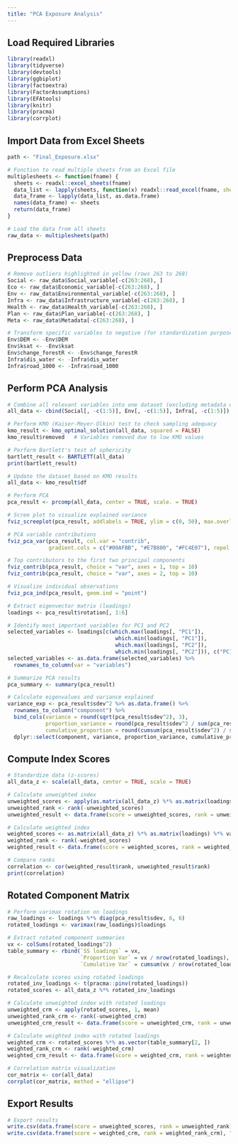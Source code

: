 ---
title: "PCA Exposure Analysis"
---

## Load Required Libraries

```{r}
library(readxl)       
library(tidyverse)    
library(devtools)     
library(ggbiplot)     
library(factoextra)   
library(FactorAssumptions) 
library(EFAtools)     
library(knitr)        
library(pracma)       
library(corrplot) 
```

## Import Data from Excel Sheets

```{r}
path <- "Final_Exposure.xlsx"

# Function to read multiple sheets from an Excel file
multiplesheets <- function(fname) {
  sheets <- readxl::excel_sheets(fname)
  data_list <- lapply(sheets, function(x) readxl::read_excel(fname, sheet = x))
  data_frame <- lapply(data_list, as.data.frame)
  names(data_frame) <- sheets
  return(data_frame)
}

# Load the data from all sheets
raw_data <- multiplesheets(path)
```

## Preprocess Data

```{r}
# Remove outliers highlighted in yellow (rows 263 to 268)
Social <- raw_data$Social_variable[-c(263:268), ]
Eco <- raw_data$Economic_variable[-c(263:268), ]
Env <- raw_data$Environmental_variable[-c(263:268), ]
Infra <- raw_data$Infrastructure_variable[-c(263:268), ]
Health <- raw_data$Health_variable[-c(263:268), ]
Plan <- raw_data$Plan_variable[-c(263:268), ]
Meta <- raw_data$Metadata[-c(263:268), ]

# Transform specific variables to negative (for standardization purposes)
Env$DEM <- -Env$DEM
Env$ksat <- -Env$ksat
Env$change_forestR <- -Env$change_forestR
Infra$dis_water <- -Infra$dis_water
Infra$road_1000 <- -Infra$road_1000
```

## Perform PCA Analysis

```{r}
# Combine all relevant variables into one dataset (excluding metadata columns)
all_data <- cbind(Social[, -c(1:5)], Env[, -c(1:5)], Infra[, -c(1:5)])

# Perform KMO (Kaiser-Meyer-Olkin) test to check sampling adequacy
kmo_result <- kmo_optimal_solution(all_data, squared = FALSE)
kmo_result$removed   # Variables removed due to low KMO values

# Perform Bartlett's test of sphericity
bartlett_result <- BARTLETT(all_data)
print(bartlett_result)

# Update the dataset based on KMO results
all_data <- kmo_result$df

# Perform PCA
pca_result <- prcomp(all_data, center = TRUE, scale. = TRUE)

# Scree plot to visualize explained variance
fviz_screeplot(pca_result, addlabels = TRUE, ylim = c(0, 50), max.overlaps = 10)

# PCA variable contributions
fviz_pca_var(pca_result, col.var = "contrib",
             gradient.cols = c("#00AFBB", "#E7B800", "#FC4E07"), repel = TRUE, max.overlaps = 10)

# Top contributors to the first two principal components
fviz_contrib(pca_result, choice = "var", axes = 1, top = 10)
fviz_contrib(pca_result, choice = "var", axes = 2, top = 10)

# Visualize individual observations
fviz_pca_ind(pca_result, geom.ind = "point")

# Extract eigenvector matrix (loadings)
loadings <- pca_result$rotation[, 1:6]

# Identify most important variables for PC1 and PC2
selected_variables <- loadings[c(which.max(loadings[, "PC1"]),
                                  which.min(loadings[, "PC1"]),
                                  which.max(loadings[, "PC2"]),
                                  which.min(loadings[, "PC2"])), c("PC1", "PC2")]
selected_variables <- as.data.frame(selected_variables) %>%
  rownames_to_column(var = "variables")

# Summarize PCA results
pca_summary <- summary(pca_result)

# Calculate eigenvalues and variance explained
variance_exp <- pca_result$sdev^2 %>% as.data.frame() %>%
  rownames_to_column("component") %>%
  bind_cols(variance = round(sqrt(pca_result$sdev^2), 3),
            proportion_variance = round(pca_result$sdev^2 / sum(pca_result$sdev^2), 3),
            cumulative_proportion = round(cumsum(pca_result$sdev^2) / sum(pca_result$sdev^2), 3)) %>%
  dplyr::select(component, variance, proportion_variance, cumulative_proportion)
```

## Compute Index Scores

```{r}
# Standardize data (z-scores)
all_data_z <- scale(all_data, center = TRUE, scale = TRUE)

# Calculate unweighted index
unweighted_scores <- apply(as.matrix(all_data_z) %*% as.matrix(loadings), 1, mean)
unweighted_rank <- rank(-unweighted_scores)
unweighted_result <- data.frame(score = unweighted_scores, rank = unweighted_rank)

# Calculate weighted index
weighted_scores <- as.matrix(all_data_z) %*% as.matrix(loadings) %*% variance_exp$proportion_variance[1:6]
weighted_rank <- rank(-weighted_scores)
weighted_result <- data.frame(score = weighted_scores, rank = weighted_rank)

# Compare ranks
correlation <- cor(weighted_result$rank, unweighted_result$rank)
print(correlation)
```

## Rotated Component Matrix

```{r}
# Perform varimax rotation on loadings
raw_loadings <- loadings %*% diag(pca_result$sdev, 6, 6)
rotated_loadings <- varimax(raw_loadings)$loadings

# Extract rotated component summaries
vx <- colSums(rotated_loadings^2)
table_summary <- rbind(`SS loadings` = vx,
                       `Proportion Var` = vx / nrow(rotated_loadings),
                       `Cumulative Var` = cumsum(vx / nrow(rotated_loadings)))

# Recalculate scores using rotated loadings
rotated_inv_loadings <- t(pracma::pinv(rotated_loadings))
rotated_scores <- all_data_z %*% rotated_inv_loadings

# Calculate unweighted index with rotated loadings
unweighted_crm <- apply(rotated_scores, 1, mean)
unweighted_rank_crm <- rank(-unweighted_crm)
unweighted_crm_result <- data.frame(score = unweighted_crm, rank = unweighted_rank_crm)

# Calculate weighted index with rotated loadings
weighted_crm <- rotated_scores %*% as.vector(table_summary[2, ])
weighted_rank_crm <- rank(-weighted_crm)
weighted_crm_result <- data.frame(score = weighted_crm, rank = weighted_rank_crm)

# Correlation matrix visualization
cor_matrix <- cor(all_data)
corrplot(cor_matrix, method = "ellipse")
```

## Export Results

```{r}
# Export results
write.csv(data.frame(score = unweighted_scores, rank = unweighted_rank), "Exposure.csv")
write.csv(data.frame(score = weighted_crm, rank = weighted_rank_crm), "Exposure_crm.csv")
```






